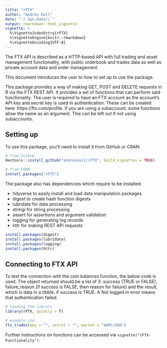 ```yaml
---
title: "rFTX"
author: "Andres Kull"
date: "`r Sys.Date()`"
output: rmarkdown::html_vignette
vignette: >
  %\VignetteIndexEntry{rFTX}
  %\VignetteEngine{knitr::rmarkdown}
  %\VignetteEncoding{UTF-8}
---
```


The FTX API is described as a HTTP-based API with full trading and asset management functionality, with public orderbook and trades data as well as private account data and order management.

This document introduces the user to how to set up to use the package.

This package provides a way of making GET, POST and DELETE requests in R via the FTX REST API. It provides a set of functions that can perform said functionality. The user is required to have an FTX account as the account's API key and secret key is used in authentication. These can be created here: https://ftx.com/profile. If you are using a subaccount, some functions allow the name as an argument. This can be left out if not using subaccounts. 

## Setting up

To use this package, you'll need to install it from GitHub or CRAN:

```r
# from GitHub
devtools::install_github("andreskull/rFTX", build_vignettes = TRUE)

# from CRAN
install.packages("rFTX")

```

The package also has dependencies which require to be installed. 

* tidyverse to easily install and load data manipulation packages
* digest to create hash function digests
* lubridate for date processing
* stringi for string processing
* assert for assertions and argument validation
* logging for generating log records
* httr for making REST API requests

```r
install.packages(digest)
install.packages(lubridate)
install.packages(logging)
install.packages(httr)

```

## Connecting to FTX API

To test the connection with the coin balances function, the below code is used. The object returned should be a list of 3: success (TRUE or FALSE), failure_reason (if success is FALSE, then reason for failure) and the result, which is data in a tibble, if success is TRUE. A Not logged in error means that authentication failed.  

```r
# loading the library
library(rFTX, quietly = T)

# example use
ftx_trades(key = "", secret = "", market = "AAPL/USD")

```

Further instructions on functions can be accessed via `vignette("rFTX-Functionality")`.